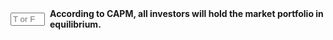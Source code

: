 ::: {.question-block}

<form onsubmit="event.preventDefault(); checkAnswerBox('module2_tf_q42','T')" style="display: flex; align-items: center; gap: 8px;">
<input type="text" id="module2_tf_q42" name="module2_tf_q42" maxlength="1" placeholder="T or F"
         style="width: 55px;" data-correct-answer="T" /> <label for="module2_tf_q42"><strong>According to CAPM, all investors will hold the market portfolio in equilibrium.</strong></label>
</form>

<div id="feedback-module2_tf_q42" class="feedback" data-status="" style="display:none;">
The sentence is TRUE. In the CAPM world, the market portfolio is the optimal risky portfolio, which all rational investors combine with the risk-free asset to match their risk tolerance.
</div>
:::